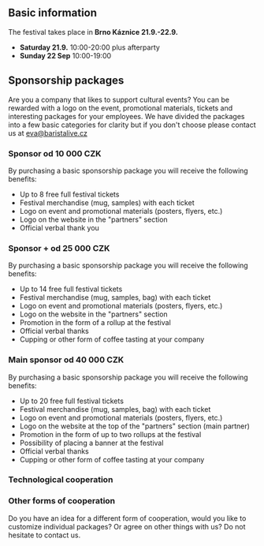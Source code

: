 ## Basic information

The festival takes place in **Brno Káznice 21.9.-22.9.**

- **Saturday 21.9.** 10:00-20:00 plus afterparty
- **Sunday 22 Sep** 10:00-19:00

## Sponsorship packages

Are you a company that likes to support cultural events? You can be rewarded with a logo on the event, promotional materials, tickets and interesting packages for your employees. We have divided the packages into a few basic categories for clarity but if you don't choose please contact us at eva@baristalive.cz

### Sponsor od 10 000 CZK

By purchasing a basic sponsorship package you will receive the following benefits:

- Up to 8 free full festival tickets
- Festival merchandise (mug, samples) with each ticket
- Logo on event and promotional materials (posters, flyers, etc.)
- Logo on the website in the "partners" section
- Official verbal thank you

### Sponsor + od 25 000 CZK

By purchasing a basic sponsorship package you will receive the following benefits:

- Up to 14 free full festival tickets
- Festival merchandise (mug, samples, bag) with each ticket
- Logo on event and promotional materials (posters, flyers, etc.)
- Logo on the website in the "partners" section
- Promotion in the form of a rollup at the festival
- Official verbal thanks
- Cupping or other form of coffee tasting at your company

### Main sponsor od 40 000 CZK

By purchasing a basic sponsorship package you will receive the following benefits:

- Up to 20 free full festival tickets
- Festival merchandise (mug, samples, bag) with each ticket
- Logo on event and promotional materials (posters, flyers, etc.)
- Logo on the website at the top of the "partners" section (main partner)
- Promotion in the form of up to two rollups at the festival
- Possibility of placing a banner at the festival
- Official verbal thanks
- Cupping or other form of coffee tasting at your company

### Technological cooperation 


### Other forms of cooperation

Do you have an idea for a different form of cooperation, would you like to customize individual packages? Or agree on other things with us? Do not hesitate to contact us.
